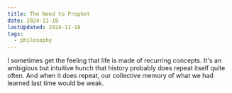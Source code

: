 ```yaml
---
title: The Need to Prophet
date: 2024-11-18
lastUpdated: 2024-11-18
tags:
  - philosophy
---
```


I sometimes get the feeling that life is made of recurring concepts. It's an ambigious but intuitive hunch that history probably does repeat itself quite often. And when it does repeat, our collective memory of what we had learned last time would be weak.